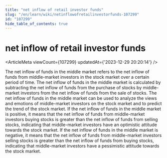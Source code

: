 ```yaml
---
title: "net inflow of retail investor funds"
slug: "/en/learn/wiki/netinflowofretailinvestorfunds-107299"
id: "107299"
hide_table_of_contents: true
---
```



<Breadcrumbs current="net inflow of retail investor funds" />

# net inflow of retail investor funds

<ArticleMeta viewCount={107299} updatedAt={'2023-12-29 20:20:14'} />
<div className='border-solid border-b border-t-0 my-4 border-[var(--ifm-color-gray-300)]' />

The net inflow of funds in the middle market refers to the net inflow of funds from middle-market investors in the stock market over a certain period of time. The net inflow of funds in the middle market is calculated by subtracting the net inflow of funds from the purchase of stocks by middle-market investors from the net inflow of funds from the sale of stocks. The net inflow of funds in the middle market can be used to analyze the views and emotions of middle-market investors on the stock market and to predict the trend of the stock market. If the net inflow of funds in the middle market is positive, it means that the net inflow of funds from middle-market investors buying stocks is greater than the net inflow of funds from selling stocks, indicating that middle-market investors have an optimistic attitude towards the stock market. If the net inflow of funds in the middle market is negative, it means that the net inflow of funds from middle-market investors selling stocks is greater than the net inflow of funds from buying stocks, indicating that middle-market investors have a pessimistic attitude towards the stock market.

